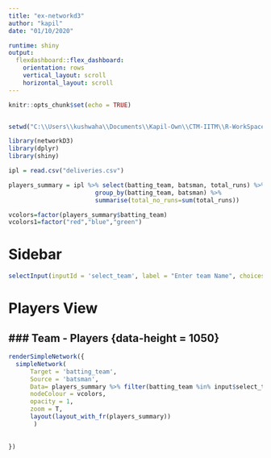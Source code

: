 ---
title: "ex-networkd3"
author: "kapil"
date: "01/10/2020"

runtime: shiny
output:
  flexdashboard::flex_dashboard:
    orientation: rows
    vertical_layout: scroll
    horizontal_layout: scroll
---

```{r setup, include=FALSE}
knitr::opts_chunk$set(echo = TRUE)


setwd("C:\\Users\\kushwaha\\Documents\\Kapil-Own\\CTM-IITM\\R-WorkSpace\\Week08")
```



```{r eruptions, echo=FALSE}
library(networkD3)
library(dplyr)
library(shiny)

ipl = read.csv("deliveries.csv")


```


```{r tabsets, echo=FALSE}

players_summary = ipl %>% select(batting_team, batsman, total_runs) %>% 
                        group_by(batting_team, batsman) %>%
                        summarise(total_no_runs=sum(total_runs))

vcolors=factor(players_summary$batting_team)
vcolors1=factor("red","blue","green")
```

Sidebar {.sidebar}
==================

```{r, echo=FALSE, warning=FALSE}
selectInput(inputId = 'select_team', label = "Enter team Name", choices = unique(players_summary$batting_team), multiple=T)
```

Players View 
===================

### Team - Players {data-height = 1050}
---------------------------------------------------------------------------------

```{r,, echo=FALSE, warning=FALSE, error=FALSE, highlight=TRUE}
renderSimpleNetwork({
  simpleNetwork(
      Target = 'batting_team',
      Source = 'batsman',
      Data= players_summary %>% filter(batting_team %in% input$select_team),
      nodeColour = vcolors,
      opacity = 1,
      zoom = T,
      layout(layout_with_fr(players_summary))
       )
      
  
})
```


